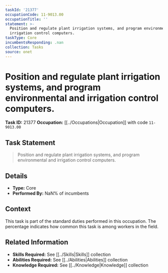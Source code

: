 ```yaml
---
taskId: '21377'
occupationCode: 11-9013.00
occupationTitle: ''
statement: >-
  Position and regulate plant irrigation systems, and program environmental and
  irrigation control computers.
taskType: Core
incumbentsResponding: .nan
collection: Tasks
source: onet
---
```

# Position and regulate plant irrigation systems, and program environmental and irrigation control computers.

**Task ID:** 21377
**Occupation:** [[../Occupations|Occupation]] with code `11-9013.00`

## Task Statement

> Position and regulate plant irrigation systems, and program environmental and irrigation control computers.

## Details

- **Type:** Core
- **Performed By:** NaN% of incumbents

## Context

This task is part of the standard duties performed in this occupation. The percentage indicates how common this task is among workers in the field.

## Related Information

- **Skills Required:** See [[../Skills|Skills]] collection
- **Abilities Required:** See [[../Abilities|Abilities]] collection
- **Knowledge Required:** See [[../Knowledge|Knowledge]] collection
